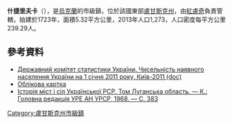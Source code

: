 {{No footnotes|time=2015-09-16T07:25:12+00:00}}
{{coord|48|19|6|N|38|56|45|E|scale:30000|display=title}}

'''什捷里夫卡'''（{{lang-uk|Штерівка}}），是[[烏克蘭|烏克蘭]]的市級鎮，位於該國東部[[盧甘斯克州|盧甘斯克州]]，由[[紅盧奇|紅盧奇]]負責管轄，始建於1723年，面積5.32平方公里，2013年人口1,273，人口密度每平方公里239.29人。

==參考資料==
*[https://web.archive.org/web/20121010205321/http://stat6.stat.lviv.ua/PXWEB2007/ukr/publ/2011/chnas.zip Державний комітет статистики України. Чисельність наявного населення України на 1 січня 2011 року, Київ-2011 (doc)]
* [http://gska2.rada.gov.ua/pls/z7502/A005?rdat1=27.07.2008&rf7571=18966 Облікова картка]{{dead link|date=2017年11月 |bot=InternetArchiveBot |fix-attempted=yes }}
* [https://archive.is/20121223002433/http://www.igsu.org.ua/Luganskaja.obl/Krasnyj_Lucz/SZterovka.html Історія міст і сіл Української РСР. Том  Луганська область. — К.: Головна редакція УРЕ АН УРСР, 1968. — С. 383]

{{DEFAULTSORT:Штерівка}}
[[Category:盧甘斯克州市級鎮|Category:盧甘斯克州市級鎮]]


{{Luhansk-geo-stub}}